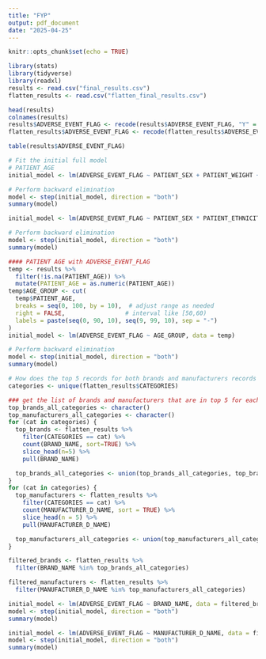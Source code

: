 ---
title: "FYP"
output: pdf_document
date: "2025-04-25"
---

```{r setup, include=FALSE}
knitr::opts_chunk$set(echo = TRUE)
```

```{r echo=FALSE, warning=FALSE}
library(stats)
library(tidyverse)
library(readxl)
results <- read.csv("final_results.csv")
flatten_results <- read.csv("flatten_final_results.csv")

head(results)
colnames(results)
results$ADVERSE_EVENT_FLAG <- recode(results$ADVERSE_EVENT_FLAG, "Y" = 1, "N" = 0, .default = NA_real_)
flatten_results$ADVERSE_EVENT_FLAG <- recode(flatten_results$ADVERSE_EVENT_FLAG, "Y" = 1, "N" = 0, .default = NA_real_)
```


```{r}
table(results$ADVERSE_EVENT_FLAG)

# Fit the initial full model
# PATIENT_AGE
initial_model <- lm(ADVERSE_EVENT_FLAG ~ PATIENT_SEX + PATIENT_WEIGHT + PATIENT_ETHNICITY + PATIENT_RACE, data = results)

# Perform backward elimination
model <- step(initial_model, direction = "both")
summary(model)
```
```{r}
initial_model <- lm(ADVERSE_EVENT_FLAG ~ PATIENT_SEX * PATIENT_ETHNICITY, data = results)

# Perform backward elimination
model <- step(initial_model, direction = "both")
summary(model)
```
```{r}
#### PATIENT AGE with ADVERSE_EVENT_FLAG
temp <- results %>% 
  filter(!is.na(PATIENT_AGE)) %>%
  mutate(PATIENT_AGE = as.numeric(PATIENT_AGE))
temp$AGE_GROUP <- cut(
  temp$PATIENT_AGE,
  breaks = seq(0, 100, by = 10),  # adjust range as needed
  right = FALSE,                 # interval like [50,60)
  labels = paste(seq(0, 90, 10), seq(9, 99, 10), sep = "-")
)
initial_model <- lm(ADVERSE_EVENT_FLAG ~ AGE_GROUP, data = temp)

# Perform backward elimination
model <- step(initial_model, direction = "both")
summary(model)
```


```{r with BRAND NAME AND manufacturers}
# How does the top 5 records for both brands and manufacturers records related to each categories throughout the year
categories <- unique(flatten_results$CATEGORIES)

### get the list of brands and manufacturers that are in top 5 for each categories
top_brands_all_categories <- character()
top_manufacturers_all_categories <- character()
for (cat in categories) {
  top_brands <- flatten_results %>%
    filter(CATEGORIES == cat) %>%
    count(BRAND_NAME, sort=TRUE) %>%
    slice_head(n=5) %>%
    pull(BRAND_NAME)

  top_brands_all_categories <- union(top_brands_all_categories, top_brands)
}
for (cat in categories) {
  top_manufacturers <- flatten_results %>%
    filter(CATEGORIES == cat) %>%
    count(MANUFACTURER_D_NAME, sort = TRUE) %>%
    slice_head(n = 5) %>%
    pull(MANUFACTURER_D_NAME)

  top_manufacturers_all_categories <- union(top_manufacturers_all_categories, top_manufacturers)
}

filtered_brands <- flatten_results %>%
  filter(BRAND_NAME %in% top_brands_all_categories)

filtered_manufacturers <- flatten_results %>%
  filter(MANUFACTURER_D_NAME %in% top_manufacturers_all_categories)
```

```{r}
initial_model <- lm(ADVERSE_EVENT_FLAG ~ BRAND_NAME, data = filtered_brands)
model <- step(initial_model, direction = "both")
summary(model)
```
```{r}
initial_model <- lm(ADVERSE_EVENT_FLAG ~ MANUFACTURER_D_NAME, data = filtered_manufacturers)
model <- step(initial_model, direction = "both")
summary(model)
```




